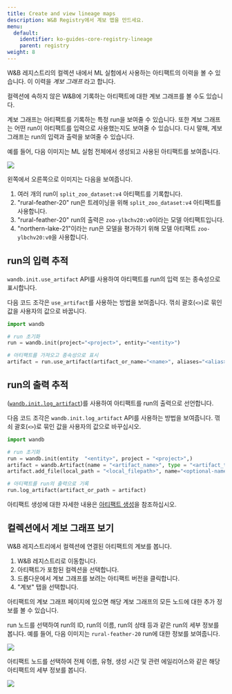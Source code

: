 ```yaml
---
title: Create and view lineage maps
description: W&B Registry에서 계보 맵을 만드세요.
menu:
  default:
    identifier: ko-guides-core-registry-lineage
    parent: registry
weight: 8
---
```


W&B 레지스트리의 컬렉션 내에서 ML 실험에서 사용하는 아티팩트의 이력을 볼 수 있습니다. 이 이력을 _계보 그래프_ 라고 합니다.

<Info>
컬렉션에 속하지 않은 W&B에 기록하는 아티팩트에 대한 계보 그래프를 볼 수도 있습니다.
</Info>

계보 그래프는 아티팩트를 기록하는 특정 run을 보여줄 수 있습니다. 또한 계보 그래프는 어떤 run이 아티팩트를 입력으로 사용했는지도 보여줄 수 있습니다. 다시 말해, 계보 그래프는 run의 입력과 출력을 보여줄 수 있습니다.

예를 들어, 다음 이미지는 ML 실험 전체에서 생성되고 사용된 아티팩트를 보여줍니다.

<Frame>
    <img src="/images/registry/registry_lineage.png"  />
</Frame>

왼쪽에서 오른쪽으로 이미지는 다음을 보여줍니다.
1. 여러 개의 run이 `split_zoo_dataset:v4` 아티팩트를 기록합니다.
2. "rural-feather-20" run은 트레이닝을 위해 `split_zoo_dataset:v4` 아티팩트를 사용합니다.
3. "rural-feather-20" run의 출력은 `zoo-ylbchv20:v0`이라는 모델 아티팩트입니다.
4. "northern-lake-21"이라는 run은 모델을 평가하기 위해 모델 아티팩트 `zoo-ylbchv20:v0`을 사용합니다.

## run의 입력 추적

`wandb.init.use_artifact` API를 사용하여 아티팩트를 run의 입력 또는 종속성으로 표시합니다.

다음 코드 조각은 `use_artifact`를 사용하는 방법을 보여줍니다. 꺾쇠 괄호(`<>`)로 묶인 값을 사용자의 값으로 바꿉니다.

```python
import wandb

# run 초기화
run = wandb.init(project="<project>", entity="<entity>")

# 아티팩트를 가져오고 종속성으로 표시
artifact = run.use_artifact(artifact_or_name="<name>", aliases="<alias>")
```

## run의 출력 추적

([`wandb.init.log_artifact`](/ko/models/ref/python/run#log_artifact))를 사용하여 아티팩트를 run의 출력으로 선언합니다.

다음 코드 조각은 `wandb.init.log_artifact` API를 사용하는 방법을 보여줍니다. 꺾쇠 괄호(`<>`)로 묶인 값을 사용자의 값으로 바꾸십시오.

```python
import wandb

# run 초기화
run = wandb.init(entity  "<entity>", project = "<project>",)
artifact = wandb.Artifact(name = "<artifact_name>", type = "<artifact_type>")
artifact.add_file(local_path = "<local_filepath>", name="<optional-name>")

# 아티팩트를 run의 출력으로 기록
run.log_artifact(artifact_or_path = artifact)
```

아티팩트 생성에 대한 자세한 내용은 [아티팩트 생성](/ko/models/artifacts/construct-an-artifact/)을 참조하십시오.

## 컬렉션에서 계보 그래프 보기

W&B 레지스트리에서 컬렉션에 연결된 아티팩트의 계보를 봅니다.

1. W&B 레지스트리로 이동합니다.
2. 아티팩트가 포함된 컬렉션을 선택합니다.
3. 드롭다운에서 계보 그래프를 보려는 아티팩트 버전을 클릭합니다.
4. "계보" 탭을 선택합니다.

아티팩트의 계보 그래프 페이지에 있으면 해당 계보 그래프의 모든 노드에 대한 추가 정보를 볼 수 있습니다.

run 노드를 선택하여 run의 ID, run의 이름, run의 상태 등과 같은 run의 세부 정보를 봅니다. 예를 들어, 다음 이미지는 `rural-feather-20` run에 대한 정보를 보여줍니다.

<Frame>
    <img src="/images/registry/lineage_expanded_node.png"  />
</Frame>

아티팩트 노드를 선택하여 전체 이름, 유형, 생성 시간 및 관련 에일리어스와 같은 해당 아티팩트의 세부 정보를 봅니다.

<Frame>
    <img src="/images/registry/lineage_expanded_artifact_node.png"  />
</Frame>

